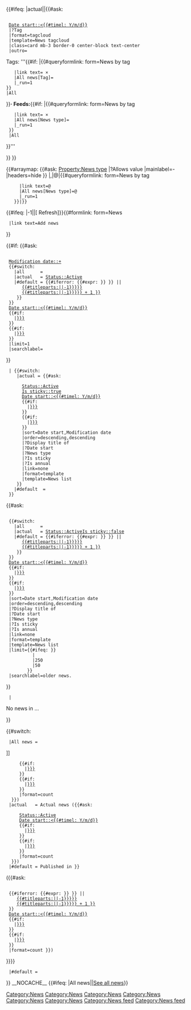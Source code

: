 <includeonly>{{#ifeq: {{{1|}}}|actual||{{#ask: 
  [[Category:News]]
  [[Date start::<{{#timel: Y/m/d}}]]
  |?Tag
  |format=tagcloud
  |template=News tagcloud
  |class=card mb-3 border-0 center-block text-center
  |outro=<div class="news-filters">
Tags: '''{{#if: {{{Tag|}}}|{{#queryformlink: form=News by tag
    |link text=<span title="All tags"> &times; {{{Tag|}}}</span>
    |All news[Tag]={{{1|}}}
    |_run=1
 }}
 |All
}}''' &middot; Feeds: '''{{#if: {{{News type|}}}|{{#queryformlink: form=News by tag
    |link text=<span title="All feeds"> &times; {{{News type|}}}</span>
    |All news[News type]={{{1|}}}
    |_run=1
  }}
  |All
}}'''
</div>
}}
{{Years range menu}}}}
<div id="recent-content">
<div class="news-feeds news-filter-buttons">
{{#arraymap: {{#ask: [[Property:News type]] |?Allows value |mainlabel=- |headers=hide }} |,|@|{{#queryformlink: form=News by tag
      |link text=<span class="label label-default {{#replace:{{lc:@}}| |-}}-trigger">@</span>
      |All news[News type]=@
      |_run=1
    }}|}}
<span class="news-action-buttons">
{{#ifeq: {{NAMESPACENUMBER}}|-1||<span class="plainlinks">[{{fullurl:{{FULLPAGENAME}}|action=purge}} <span class="label label-primary refresh-news">Refresh</span>]</span>}}{{#formlink: form=News
  |link text=<span class="label label-success add-news">Add news</span>
}}
</span>
</div>
<!-- if exist at least one news -->{{#if: {{#ask:
  [[Category:News]]
  [[Modification date::+]]
  {{#switch: {{{1|}}}
    |all      =
    |actual   = [[Status::Active]]
    |#default = {{#iferror: {{#expr: {{{1|{{#titleparts:{{FULLPAGENAME}}||-1}}}}} }} ||
       [[Date start::>{{{1|{{#titleparts:{{FULLPAGENAME}}||-1}}}}}]]
       [[Date start::<<{{#expr: {{{1|{{#titleparts:{{FULLPAGENAME}}||-1}}}}} + 1 }}]] 
     }}
  }}
  [[Date start::<{{#timel: Y/m/d}}]]
  {{#if: {{{Tag|}}}
    |[[Tag::{{{Tag|}}}]]
  }}
  {{#if: {{{News type|}}}
    |[[News type::{{{News type|}}}]]
  }}
  |limit=1
  |searchlabel=
}}
  |<!-- then print sticky news first -->{{#switch: {{{1|}}}
     |actual = {{#ask: 
       [[Category:News]]
       [[Status::Active]]
       [[Is sticky::true]]
       [[Date start::<{{#timel: Y/m/d}}]]
       {{#if: {{{Tag|}}}
         |[[Tag::{{{Tag|}}}]]
       }}
       {{#if: {{{News type|}}}
         |[[News type::{{{News type|}}}]]
       }}
       |sort=Date start,Modification date 
       |order=descending,descending 
       |?Display title of 
       |?Date start 
       |?News type 
       |?Is sticky
       |?Is annual
       |link=none 
       |format=template 
       |template=News list 
     }}
    |#default  =
  }}
<!-- then print regular news -->{{#ask: 
  [[Category:News]]
  {{#switch: {{{1|}}}
    |all      =
    |actual   = [[Status::Active]][[Is sticky::false]]
    |#default = {{#iferror: {{#expr: {{{1|{{#titleparts:{{FULLPAGENAME}}||-1}}}}} }} ||
       [[Date start::>{{{1|{{#titleparts:{{FULLPAGENAME}}||-1}}}}}]]
       [[Date start::<<{{#expr: {{{1|{{#titleparts:{{FULLPAGENAME}}||-1}}}}} + 1 }}]] 
     }}
  }}
  [[Date start::<{{#timel: Y/m/d}}]]
  {{#if: {{{Tag|}}}
    |[[Tag::{{{Tag|}}}]]
  }}
  {{#if: {{{News type|}}}
    |[[News type::{{{News type|}}}]]
  }}
  |sort=Date start,Modification date 
  |order=descending,descending
  |?Display title of 
  |?Date start 
  |?News type 
  |?Is sticky
  |?Is annual
  |link=none 
  |format=template 
  |template=News list 
  |limit={{#ifeq: {{{1|{{#titleparts:{{FULLPAGENAME}}||-1}}}}}
           |{{CURRENTYEAR}}
           |250
           |50
         }}
  |searchlabel=older news.
}}
  |<!-- if no news -->
<div class="news-item">
;No news in {{{1|}}} ...
</div>
}}
</table>
</div>
{{#switch: {{BASEPAGENAME}}
  |All news =
{{DISPLAYTITLE: {{#switch: {{{1|}}}
  |all      = Ever published news ({{#ask:
      [[Category:News]] 
      [[Date start::<{{#timel: Y/m/d}}]]  
      {{#if: {{{Tag|}}}
        |[[Tag::{{{Tag|}}}]]
      }}
      {{#if: {{{News type|}}}
        |[[News type::{{{News type|}}}]]
      }}
      |format=count
   }})
  |actual   = Actual news ({{#ask:
      [[Category:News]]
      [[Status::Active]]
      [[Date start::<{{#timel: Y/m/d}}]]
      {{#if: {{{Tag|}}}
        |[[Tag::{{{Tag|}}}]]
      }}
      {{#if: {{{News type|}}}
        |[[News type::{{{News type|}}}]]
      }}
      |format=count
   }})
  |#default = Published in {{{1|{{#titleparts:{{FULLPAGENAME}}||-1}}}}} 
({{#ask:
  [[Category:News]]
  {{#iferror: {{#expr: {{{1|{{#titleparts:{{FULLPAGENAME}}||-1}}}}} }} ||
     [[Date start::>{{{1|{{#titleparts:{{FULLPAGENAME}}||-1}}}}}]]
     [[Date start::<<{{#expr: {{{1|{{#titleparts:{{FULLPAGENAME}}||-1}}}}} + 1 }}]]
  }}
  [[Date start::<{{#timel: Y/m/d}}]]
  {{#if: {{{Tag|}}}
    |[[Tag::{{{Tag|}}}]]
  }}
  {{#if: {{{News type|}}}
    |[[News type::{{{News type|}}}]]
  }}
  |format=count }})
}}}}
  |#default =
}}
__NOCACHE__
[[Category:News feed]]
{{#ifeq: {{BASEPAGENAME}}|All news||<span class="news-feeds">[[Project:All news|<span class="label label-success">See all news</span>]]</span>}}
</includeonly><noinclude>[[Category:News feed]]</noinclude>

